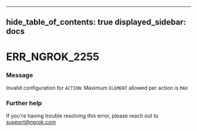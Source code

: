 

---
hide_table_of_contents: true
displayed_sidebar: docs
---


# ERR_NGROK_2255

### Message
Invalid configuration for `ACTION`: Maximum `ELEMENT` allowed per action is `MAX`

<ErrorDetails error="err_ngrok_2255" />



### Further help
If you're having trouble resolving this error, please reach out to [support@ngrok.com](mailto:support@ngrok.com?subject=Help%20with%20ERR_NGROK_2255)

